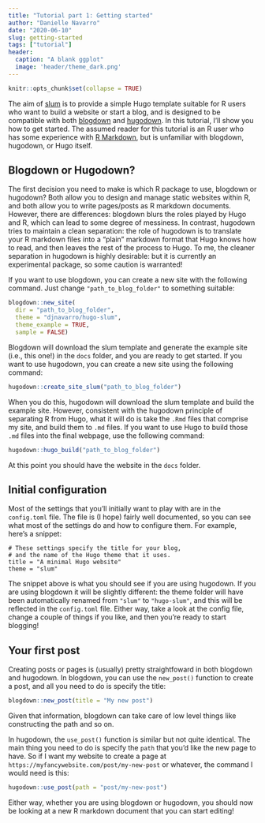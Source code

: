 ```yaml
---
title: "Tutorial part 1: Getting started"
author: "Danielle Navarro"
date: "2020-06-10"
slug: getting-started
tags: ["tutorial"]
header:
  caption: "A blank ggplot"
  image: 'header/theme_dark.png'
---
```


```r
knitr::opts_chunk$set(collapse = TRUE)
```

The aim of [slum](https://github.com/djnavarro/hugo-slum) is to provide a simple Hugo template suitable for R users who want to build a website or start a blog, and is designed to be compatible with both [blogdown](https://github.com/rstudio/blogdown) and [hugodown](https://github.com/r-lib/hugodown). In this tutorial, I'll show you how to get started. The assumed reader for this tutorial is an R user who has some experience with [R Markdown](https://rmarkdown.rstudio.com/), but is unfamiliar with blogdown, hugodown, or Hugo itself.


## Blogdown or Hugodown?

The first decision you need to make is which R package to use, blogdown or hugodown? Both allow you to design and manage static websites within R, and both allow you to write pages/posts as R markdown documents. However, there are differences: blogdown blurs the roles played by Hugo  and R, which can lead to some degree of messiness. In contrast, hugodown tries to maintain a clean separation: the role of hugodown is to translate your R markdown files into a "plain" markdown format that Hugo knows how to read, and then leaves the rest of the process to Hugo. To me, the cleaner separation in hugodown is highly desirable: but it is currently an experimental package, so some caution is warranted!

If you want to use blogdown, you can create a new site with the following command. Just change `"path_to_blog_folder"` to something suitable: 

```r
blogdown::new_site(
  dir = "path_to_blog_folder", 
  theme = "djnavarro/hugo-slum", 
  theme_example = TRUE,
  sample = FALSE)
```

Blogdown will download the slum template and generate the example site (i.e., this one!) in the `docs` folder, and you are ready to get started. 
If you want to use hugodown, you can create a new site using the following command: 

```r
hugodown::create_site_slum("path_to_blog_folder")
```

When you do this, hugodown will download the slum template and build the example site. However, consistent with the hugodown principle of separating R from Hugo, what it will do is take the `.Rmd` files that comprise my site, and build them to `.md` files. If you want to use Hugo to build those `.md` files into the final webpage, use the following command:

```r
hugodown::hugo_build("path_to_blog_folder")
```

At this point you should have the website in the `docs` folder. 

## Initial configuration

Most of the settings that you'll initially want to play with are in the `config.toml` file. The file is (I hope) fairly well documented, so you can see what most of the settings do and how to configure them. For example, here's a snippet:

```
# These settings specify the title for your blog, 
# and the name of the Hugo theme that it uses.
title = "A minimal Hugo website"
theme = "slum"
```

The snippet above is what you should see if you are using hugodown. If you are using blogdown it will be slightly different: the theme folder will have been automatically renamed from `"slum"` to `"hugo-slum"`, and this will be reflected in the `config.toml` file. Either way, take a look at the config file, change a couple of things if you like, and then you're ready to start blogging!

## Your first post

Creating posts or pages is (usually) pretty straightfoward in both blogdown and hugodown. In blogdown, you can use the `new_post()` function to create a post, and all you need to do is specify the title:

```r
blogdown::new_post(title = "My new post")
```

Given that information, blogdown can take care of low level things like constructing the path and so on. 

In hugodown, the `use_post()` function is similar but not quite identical. The main thing you need to do is specify the `path` that you'd like the new page to have. So if I want my website to create a page at `https://myfancywebsite.com/post/my-new-post` or whatever, the command I would need is this:

```r
hugodown::use_post(path = "post/my-new-post")
```

Either way, whether you are using blogdown or hugodown, you should now be looking at a new R markdown document that you can start editing!





